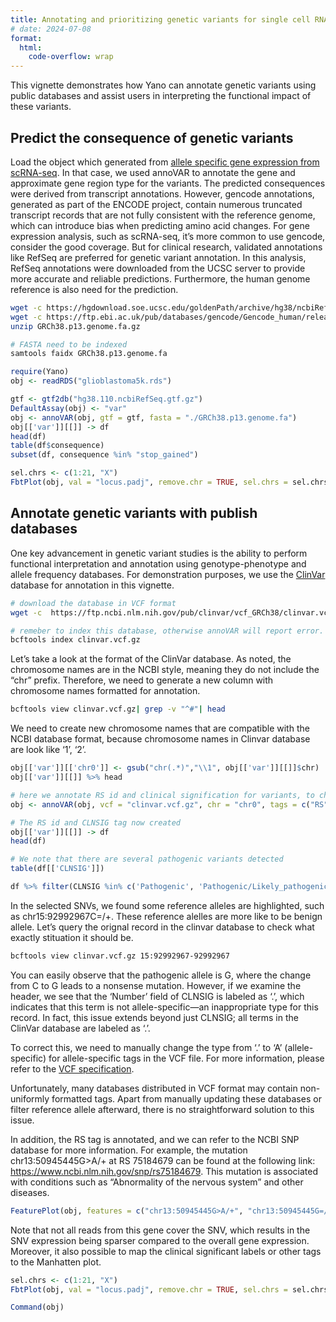 ```yaml
---
title: Annotating and prioritizing genetic variants for single cell RNA sequencing
# date: 2024-07-08
format:
  html:
    code-overflow: wrap
---
```

This vignette demonstrates how Yano can annotate genetic variants using public databases and assist users in interpreting the functional impact of these variants.

## Predict the consequence of genetic variants

Load the object which generated from [allele specific gene expression from scRNA-seq](Yano_ASE.Rmd). In that case, we used annoVAR to annotate the gene and approximate gene region type for the variants. The predicted consequences were derived from transcript annotations. However, gencode annotations, generated as part of the ENCODE project, contain numerous truncated transcript records that are not fully consistent with the reference genome, which can introduce bias when predicting amino acid changes. For gene expression analysis, such as scRNA-seq, it's more common to use gencode, consider the good coverage. But for clinical research, validated annotations like RefSeq are preferred for genetic variant annotation. In this analysis, RefSeq annotations were downloaded from the UCSC server to provide more accurate and reliable predictions. Furthermore, the human genome reference is also need for the prediction.
```bash
wget -c https://hgdownload.soe.ucsc.edu/goldenPath/archive/hg38/ncbiRefSeq/110/hg38.110.ncbiRefSeq.gtf.gz
wget -c https://ftp.ebi.ac.uk/pub/databases/gencode/Gencode_human/release_32/GRCh38.p13.genome.fa.gz
unzip GRCh38.p13.genome.fa.gz

# FASTA need to be indexed
samtools faidx GRCh38.p13.genome.fa
```

```r
require(Yano)
obj <- readRDS("glioblastoma5k.rds")

gtf <- gtf2db("hg38.110.ncbiRefSeq.gtf.gz")
DefaultAssay(obj) <- "var"
obj <- annoVAR(obj, gtf = gtf, fasta = "./GRCh38.p13.genome.fa")
obj[['var']][[]] -> df
head(df)
table(df$consequence)
subset(df, consequence %in% "stop_gained")
```

```r
sel.chrs <- c(1:21, "X")
FbtPlot(obj, val = "locus.padj", remove.chr = TRUE, sel.chrs = sel.chrs, col.by = "consequence", pt.size = 2)
```

## Annotate genetic variants with publish databases
One key advancement in genetic variant studies is the ability to perform functional interpretation and annotation using genotype-phenotype and allele frequency databases. For demonstration purposes, we use the [ClinVar](https://www.ncbi.nlm.nih.gov/clinvar/) database for annotation in this vignette.
```bash
# download the database in VCF format
wget -c  https://ftp.ncbi.nlm.nih.gov/pub/clinvar/vcf_GRCh38/clinvar.vcf.gz

# remeber to index this database, otherwise annoVAR will report error.
bcftools index clinvar.vcf.gz
```

Let's take a look at the format of the ClinVar database. As noted, the chromosome names are in the NCBI style, meaning they do not include the "chr" prefix. Therefore, we need to generate a new column with chromosome names formatted for annotation.
```bash
bcftools view clinvar.vcf.gz| grep -v "^#"| head
```

We need to create new chromosome names that are compatible with the NCBI database format, because chromosome names in Clinvar database are look like '1', '2'.
```r
obj[['var']][['chr0']] <- gsub("chr(.*)","\\1", obj[['var']][[]]$chr)
obj[['var']][[]] %>% head

# here we annotate RS id and clinical signification for variants, to check the VCF header for all possible tags
obj <- annoVAR(obj, vcf = "clinvar.vcf.gz", chr = "chr0", tags = c("RS", "CLNSIG"))

# The RS id and CLNSIG tag now created
obj[['var']][[]] -> df
head(df)

# We note that there are several pathogenic variants detected
table(df[['CLNSIG']])

df %>% filter(CLNSIG %in% c('Pathogenic', 'Pathogenic/Likely_pathogenic', 'Pathogenic|risk_factor'))
```

In the selected SNVs, we found some reference alleles are highlighted, such as chr15:92992967C=/+. These reference alelles are more like to be benign allele. Let's query the orignal record in the clinvar database to check what exactly stituation it should be.

```bash
bcftools view clinvar.vcf.gz 15:92992967-92992967
```

You can easily observe that the pathogenic allele is G, where the change from C to G leads to a nonsense mutation. However, if we examine the header, we see that the 'Number' field of CLNSIG is labeled as '.', which indicates that this term is not allele-specific—an inappropriate type for this record. In fact, this issue extends beyond just CLNSIG; all terms in the ClinVar database are labeled as '.'.

To correct this, we need to manually change the type from '.' to 'A' (allele-specific) for allele-specific tags in the VCF file. For more information, please refer to the [VCF specification](https://samtools.github.io/hts-specs/VCFv4.2.pdf).

Unfortunately, many databases distributed in VCF format may contain non-uniformly formatted tags. Apart from manually updating these databases or filter reference allele afterward, there is no straightforward solution to this issue.

In addition, the RS tag is annotated, and we can refer to the NCBI SNP database for more information. For example, the mutation chr13:50945445G>A/+ at RS 75184679 can be found at the following link: [https://www.ncbi.nlm.nih.gov/snp/rs75184679](https://www.ncbi.nlm.nih.gov/snp/rs75184679). This mutation is associated with conditions such as "Abnormality of the nervous system" and other diseases.

```r
FeaturePlot(obj, features = c("chr13:50945445G>A/+", "chr13:50945445G=/+", "RNASEH2B"), order = TRUE, ncol=3)
```
Note that not all reads from this gene cover the SNV, which results in the SNV expression being sparser compared to the overall gene expression. Moreover, it also possible to map the clinical significant labels or other tags to the Manhatten plot.

```r
sel.chrs <- c(1:21, "X")
FbtPlot(obj, val = "locus.padj", remove.chr = TRUE, sel.chrs = sel.chrs, col.by = "CLNSIG", pt.size = 2, cols = c("#131313","blue","#A6CEE3","#1F78B4","#B2DF8A","#33A02C","#FB9A99","#E31A1C","#FDBF6F","#FF7F00","#CAB2D6","#6A3D9A","#FFFF99","#B15928"))
```

```r
Command(obj)
```

